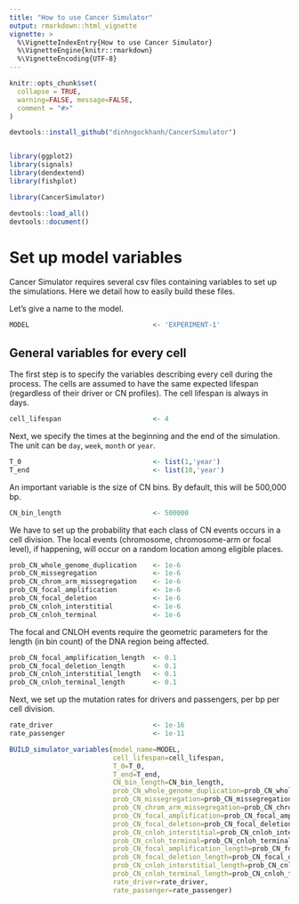 ```yaml
---
title: "How to use Cancer Simulator"
output: rmarkdown::html_vignette
vignette: >
  %\VignetteIndexEntry{How to use Cancer Simulator}
  %\VignetteEngine{knitr::rmarkdown}
  %\VignetteEncoding{UTF-8}
---
```


```r
knitr::opts_chunk$set(
  collapse = TRUE,
  warning=FALSE, message=FALSE,
  comment = "#>"
)
```

```r
devtools::install_github("dinhngockhanh/CancerSimulator")


library(ggplot2)
library(signals)
library(dendextend)
library(fishplot)

library(CancerSimulator)

devtools::load_all()
devtools::document()
```

# Set up model variables
Cancer Simulator requires several csv files containing variables to set up the simulations. Here we detail how to easily build these files.

Let's give a name to the model.

```r
MODEL                               <- 'EXPERIMENT-1'
```

## General variables for every cell
The first step is to specify the variables describing every cell during the process. The cells are assumed to have the same expected lifespan (regardless of their driver or CN profiles). The cell lifespan is always in days.

```r
cell_lifespan                       <- 4
```

Next, we specify the times at the beginning and the end of the simulation. The unit can be `day`, `week`, `month` or `year`.

```r
T_0                                 <- list(1,'year')
T_end                               <- list(10,'year')
```

An important variable is the size of CN bins. By default, this will be 500,000 bp.

```r
CN_bin_length                       <- 500000
```

We have to set up the probability that each class of CN events occurs in a cell division. The local events (chromosome, chromosome-arm or focal level), if happening, will occur on a random location among eligible places.

```r
prob_CN_whole_genome_duplication    <- 1e-6
prob_CN_missegregation              <- 1e-6
prob_CN_chrom_arm_missegregation    <- 1e-6
prob_CN_focal_amplification         <- 1e-6
prob_CN_focal_deletion              <- 1e-6
prob_CN_cnloh_interstitial          <- 1e-6
prob_CN_cnloh_terminal              <- 1e-6
```

The focal and CNLOH events require the geometric parameters for the length (in bin count) of the DNA region being affected.

```r
prob_CN_focal_amplification_length  <- 0.1
prob_CN_focal_deletion_length       <- 0.1
prob_CN_cnloh_interstitial_length   <- 0.1
prob_CN_cnloh_terminal_length       <- 0.1
```

Next, we set up the mutation rates for drivers and passengers, per bp per cell division.

```r
rate_driver                         <- 1e-16
rate_passenger                      <- 1e-11
```






```r
BUILD_simulator_variables(model_name=MODEL,
                          cell_lifespan=cell_lifespan,
                          T_0=T_0,
                          T_end=T_end,
                          CN_bin_length=CN_bin_length,
                          prob_CN_whole_genome_duplication=prob_CN_whole_genome_duplication,
                          prob_CN_missegregation=prob_CN_missegregation,
                          prob_CN_chrom_arm_missegregation=prob_CN_chrom_arm_missegregation,
                          prob_CN_focal_amplification=prob_CN_focal_amplification,
                          prob_CN_focal_deletion=prob_CN_focal_deletion,
                          prob_CN_cnloh_interstitial=prob_CN_cnloh_interstitial,
                          prob_CN_cnloh_terminal=prob_CN_cnloh_terminal,
                          prob_CN_focal_amplification_length=prob_CN_focal_amplification_length,
                          prob_CN_focal_deletion_length=prob_CN_focal_deletion_length,
                          prob_CN_cnloh_interstitial_length=prob_CN_cnloh_interstitial_length,
                          prob_CN_cnloh_terminal_length=prob_CN_cnloh_terminal_length,
                          rate_driver=rate_driver,
                          rate_passenger=rate_passenger)
```

